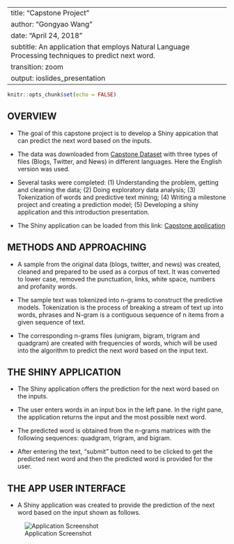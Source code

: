 
---
title: "Capstone Project"
author: "Gongyao Wang"
date: "April 24, 2018"
subtitle:  An application that employs Natural Language Processing techniques to predict next word.
transition: zoom
output: ioslides_presentation
---

```{r setup, include=FALSE}
knitr::opts_chunk$set(echo = FALSE)
```


## OVERVIEW
- The goal of this capstone project is to develop a Shiny appication that can predict the next word based on the inputs.

- The data was downloaded from [Capstone Dataset](https://d396qusza40orc.cloudfront.net/dsscapstone/dataset/Coursera-SwiftKey.zip) with three types of files (Blogs, Twitter, and News) in different languages. Here the English version was used.

- Several tasks were completed: (1) Understanding the problem, getting and cleaning the data;  (2) Doing exploratory data analysis; (3) Tokenization of words and predictive text mining; (4) Writing a milestone project and creating a prediction model; (5) Developing a shiny application and this introduction presentation.

- The Shiny application can be loaded from this link: [Capstone application](https://gwangshare.shinyapps.io/Capstone/)


## METHODS AND APPROACHING
- A sample from the original data (blogs, twitter, and news) was created, cleaned and prepared to be used as a corpus of text. It was converted to lower case, removed the punctuation, links, white space, numbers and profanity words.

- The sample text was tokenized into  n-grams to construct the predictive models. Tokenization is the process of breaking a stream of text up into words, phrases and N-gram is a contiguous sequence of n items from a given sequence of text.

- The corresponding n-grams files (unigram, bigram, trigram and quadgram) are created with frequencies of words, which will be used into the algorithm to predict the next word based on the input text.
 
 
## THE SHINY APPLICATION 
- The Shiny application offers the prediction for the next word based on the inputs. 

- The user enters words in an input box in the left pane. In the right pane, the application returns the input and the most possible next word.

- The predicted word is obtained from the n-grams matrices with the following sequences: quadgram, trigram, and bigram. 

- After entering the text, "submit" button need to be clicked to get the predicted next word and then the predicted word is provided for the user. 


## THE APP USER INTERFACE
- A Shiny application was created to provide the prediction of the next word based on the input shown as follows.

![Application Screenshot](capstone-app.png)
